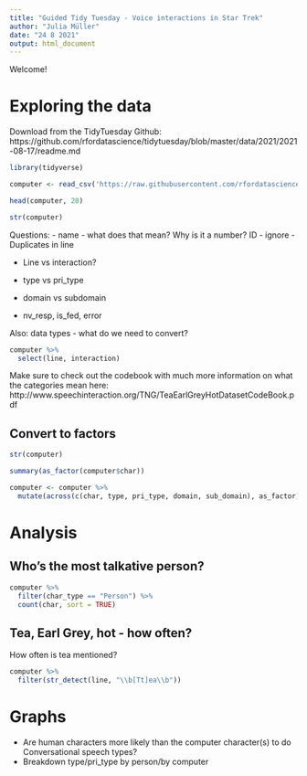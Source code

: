 ```yaml
---
title: "Guided Tidy Tuesday - Voice interactions in Star Trek"
author: "Julia Müller"
date: "24 8 2021"
output: html_document
---
```



Welcome!


# Exploring the data

Download from the TidyTuesday Github:
https://github.com/rfordatascience/tidytuesday/blob/master/data/2021/2021-08-17/readme.md

```r
library(tidyverse)

computer <- read_csv('https://raw.githubusercontent.com/rfordatascience/tidytuesday/master/data/2021/2021-08-17/computer.csv')
```

```r
head(computer, 20)

str(computer)
```

Questions:
- name - what does that mean? Why is it a number?
  ID - ignore
- Duplicates in line
  
- Line vs interaction?
  
- type vs pri_type
  
- domain vs subdomain
  
- nv_resp, is_fed, error
  
Also: data types - what do we need to convert?

```r
computer %>% 
  select(line, interaction)
```

Make sure to check out the codebook with much more information on what the categories mean here:
http://www.speechinteraction.org/TNG/TeaEarlGreyHotDatasetCodeBook.pdf


## Convert to factors
```r
str(computer)

summary(as_factor(computer$char))

computer <- computer %>% 
  mutate(across(c(char, type, pri_type, domain, sub_domain), as_factor))
```


# Analysis

## Who's the most talkative person?
```r
computer %>% 
  filter(char_type == "Person") %>% 
  count(char, sort = TRUE)
```


## Tea, Earl Grey, hot - how often?
How often is tea mentioned?

```r
computer %>% 
  filter(str_detect(line, "\\b[Tt]ea\\b"))
```


# Graphs
- Are human characters more likely than the computer character(s) to do Conversational speech types?
- Breakdown type/pri_type by person/by computer






